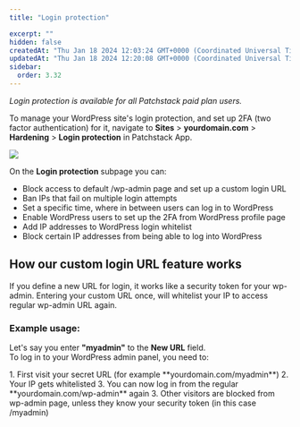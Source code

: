 ```yaml
---
title: "Login protection"

excerpt: ""
hidden: false
createdAt: "Thu Jan 18 2024 12:03:24 GMT+0000 (Coordinated Universal Time)"
updatedAt: "Thu Jan 18 2024 12:20:08 GMT+0000 (Coordinated Universal Time)"
sidebar:
  order: 3.32
---
```


_Login protection is available for all Patchstack paid plan users._

To manage your WordPress site's login protection, and set up 2FA (two factor authentication) for it, navigate to **Sites** > **yourdomain.com** > **Hardening** > **Login protection** in Patchstack App.

![](@images/patchstack-hardening-login-protection.png)

On the **Login protection** subpage you can:

<ul>
<li>Block access to default /wp-admin page and set up a custom login URL</li>
<li>Ban IPs that fail on multiple login attempts</li>
<li>Set a specific time, where in between users can log in to WordPress</li>
<li>Enable WordPress users to set up the 2FA from WordPress profile page</li>
<li>Add IP addresses to WordPress login whitelist</li>
<li>Block certain IP addresses from being able to log into WordPress</li>
</ul>

## How our custom login URL feature works

If you define a new URL for login, it works like a security token for your wp-admin. Entering your custom URL once, will whitelist your IP to access regular wp-admin URL again.

### Example usage:

Let's say you enter **"myadmin"** to the **New URL** field.  
To log in to your WordPress admin panel, you need to:

<Steps>
1. First visit your secret URL (for example **yourdomain.com/myadmin**)
2. Your IP gets whitelisted
3. You can now log in from the regular **yourdomain.com/wp-admin** again
3. Other visitors are blocked from wp-admin page, unless they know your security token (in this case /myadmin)
</Steps>